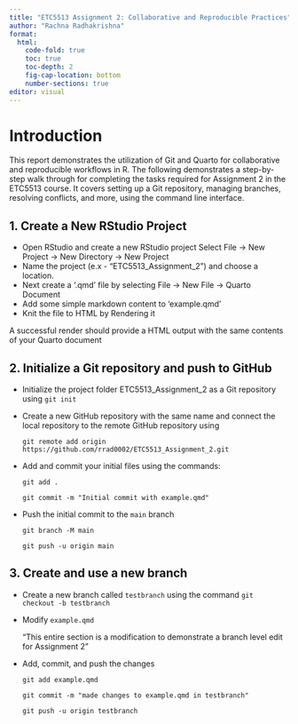 ```yaml
---
title: "ETC5513 Assignment 2: Collaborative and Reproducible Practices"
author: "Rachna Radhakrishna"
format: 
  html:
    code-fold: true
    toc: true
    toc-depth: 2
    fig-cap-location: bottom
    number-sections: true
editor: visual
---
```


# Introduction

This report demonstrates the utilization of Git and Quarto for collaborative and reproducible workflows in R. The following demonstrates a step-by-step walk through for completing the tasks required for Assignment 2 in the ETC5513 course. It covers setting up a Git repository, managing branches, resolving conflicts, and more, using the command line interface.

## 1. Create a New RStudio Project

-   Open RStudio and create a new RStudio project Select File → New Project → New Directory → New Project
-   Name the project (e.x - "ETC5513_Assignment_2") and choose a location.
-   Next create a ‘.qmd’ file by selecting File → New File → Quarto Document
-   Add some simple markdown content to ‘example.qmd’
-   Knit the file to HTML by Rendering it

A successful render should provide a HTML output with the same contents of your Quarto document

## 2. Initialize a Git repository and push to GitHub

-   Initialize the project folder ETC5513_Assignment_2 as a Git repository using `git init`

-   Create a new GitHub repository with the same name and connect the local repository to the remote GitHub repository using

    `git remote add origin https://github.com/rrad0002/ETC5513_Assignment_2.git`

-   Add and commit your initial files using the commands:

    `git add .`

    `git commit -m "Initial commit with example.qmd"`

-   Push the initial commit to the `main` branch

    `git branch -M main`

    `git push -u origin main`

## 3. Create and use a new branch

-   Create a new branch called `testbranch` using the command `git checkout -b testbranch`

-   Modify `example.qmd`

    "This entire section is a modification to demonstrate a branch level edit for Assignment 2"

-   Add, commit, and push the changes

    `git add example.qmd`

    `git commit -m "made changes to example.qmd in testbranch"`

    `git push -u origin testbranch`
